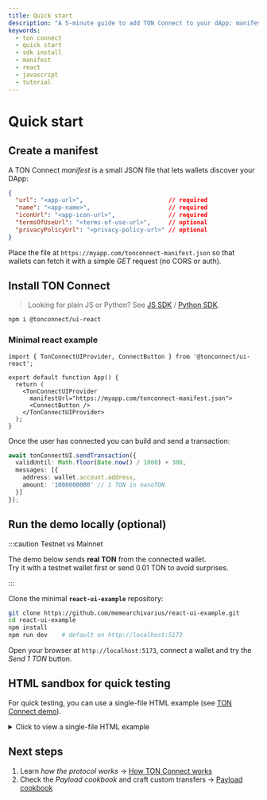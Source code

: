 ```yaml
---
title: Quick start
description: "A 5-minute guide to add TON Connect to your dApp: manifest, SDK install and first 1 TON transfer."
keywords:
  - ton connect
  - quick start
  - sdk install
  - manifest
  - react
  - javascript
  - tutorial
---
```



# Quick start

## Create a manifest

A TON Connect *manifest* is a small JSON file that lets wallets discover your DApp:

```json
{
  "url": "<app-url>",                        // required
  "name": "<app-name>",                      // required
  "iconUrl": "<app-icon-url>",               // required
  "termsOfUseUrl": "<terms-of-use-url>",     // optional
  "privacyPolicyUrl": "<privacy-policy-url>" // optional
}
```

Place the file at `https://myapp.com/tonconnect-manifest.json` so that wallets can fetch it with a simple *GET* request (no CORS or auth).  


## Install TON Connect

> Looking for plain JS or Python? See [JS SDK](/v3/guidelines/ton-connect/frameworks/web) / [Python SDK](/v3/guidelines/ton-connect/frameworks/python).

```bash
npm i @tonconnect/ui-react
```

### Minimal react example

```tsx title="App.tsx"
import { TonConnectUIProvider, ConnectButton } from '@tonconnect/ui-react';

export default function App() {
  return (
    <TonConnectUIProvider
      manifestUrl="https://myapp.com/tonconnect-manifest.json">
      <ConnectButton />
    </TonConnectUIProvider>
  );
}
```

Once the user has connected you can build and send a transaction:

```ts
await tonConnectUI.sendTransaction({
  validUntil: Math.floor(Date.now() / 1000) + 300,
  messages: [{
    address: wallet.account.address,
    amount: '1000000000' // 1 TON in nanoTON
  }]
});
```

## Run the demo locally (optional)

:::caution Testnet vs Mainnet

The demo below sends **real TON** from the connected wallet.<br/>
Try it with a testnet wallet first or send 0.01 TON to avoid surprises.

:::

Clone the minimal **`react-ui-example`** repository:

```bash
git clone https://github.com/memearchivarius/react-ui-example.git
cd react-ui-example
npm install
npm run dev    # default on http://localhost:5173
```

Open your browser at `http://localhost:5173`, connect a wallet and try the *Send 1 TON* button.

## HTML sandbox for quick testing

For quick testing, you can use a single-file HTML example (see [TON Connect demo](https://memearchivarius.github.io/ton-connect-demo/)).

<details>
  <summary>Click to view a single-file HTML example</summary>

```html title="index.html"
<!DOCTYPE html>
<html lang="en">
<head>
  <meta charset="UTF-8" />
  <title>TON Connect sandbox</title>
  <script src="https://unpkg.com/@tonconnect/ui@latest/dist/tonconnect-ui.min.js"></script>
</head>
<body>
  <div id="ton-connect"></div>
  <button id="send" disabled>Send 1 TON</button>
  <script>
    const ui = new TON_CONNECT_UI.TonConnectUI({
      manifestUrl: 'https://ton-connect.github.io/demo-dapp-with-react-ui/tonconnect-manifest.json',
      buttonRootId: 'ton-connect'
    });
    ui.onStatusChange(w => document.getElementById('send').disabled = !w);
    document.getElementById('send').onclick = async () => {
      await ui.sendTransaction({
        validUntil: Math.floor(Date.now()/1000)+300,
        messages:[{address: ui.account.address, amount: '1000000000'}]
      });
    };
  </script>
</body>
</html>
```

</details>

## Next steps
1. Learn *how the protocol works* → [How TON Connect works](/v3/guidelines/ton-connect/how-ton-connect-works)  
2. Check the *Payload cookbook* and craft custom transfers → [Payload cookbook](/v3/guidelines/ton-connect/cookbook/ton-transfer)

<Feedback />
